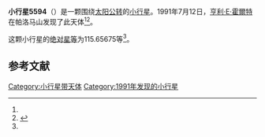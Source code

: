 {{Infobox planet
| bgcolour = #FFFFC0
| name = 5594 Jimmiller
| symbol = 
| image = 
| caption = 
| discovery = yes
| discovery_ref = 
| discoverer = [[亨利·E·霍爾特|亨利·E·霍爾特]]
| discovery_site = [[帕洛马山|帕洛马山]] 
| discovered = 1991年7月12日
| designations = yes
| mp_name = 
| named_after = 
| alt_names = 1991 NK1/ 1981 WJ1 / 1983 CO1
| mp_category = [[主带小行星|主带小行星]]
| orbit_ref = <ref name="a">[http://ssd.jpl.nasa.gov/sbdb.cgi?sstr=5594 5594 Jimmiller] {{Wayback|url=http://ssd.jpl.nasa.gov/sbdb.cgi?sstr=5594 |date=20210720213955 }}，小行星數據庫瀏覽器（JPL Small-Body Database Browser）－[[美国国家航空航天局|美国国家航空航天局]]喷气推进实验室</ref>
| epoch = 2456400.5 (2013年4月18日更新)
| aphelion = {{convert|3.3293115|AU|km|3|abbr=on|lk=out}}
| perihelion = {{convert|3.0024333|AU|km|3|abbr=on}}
| semimajor = {{convert|3.1658724|AU|km|3|abbr=on}}
| eccentricity = 0.0516253
| period = 2057.493807 [[日|日]]<br />5.63[[儒略年|儒略年]]
| avg_speed = 
| inclination = 10.29050
| asc_node = 128.64497
| mean_anomaly = 
| arg_peri = 115.65675
| satellites = 
| physical_characteristics = yes
| dimensions = 
| mass = 
| density = 
| surface_grav = 
| escape_velocity = 
| sidereal_day = 
| axial_tilt = 
| pole_ecliptic_lat = 
| pole_ecliptic_lon = 
| albedo = 
| temperatures= 
| temp_name1 = 
| mean_temp_1 = 
| max_temp_1 = 
| temp_name2 = 
| max_temp_2 = 
| spectral_type = 
| abs_magnitude = 115.65675
}}

'''小行星5594'''（{{lang-en|5594 Jimmiller}}）是一颗围绕[[太阳|太阳]][[公转|公转]]的[[小行星|小行星]]。1991年7月12日，[[亨利·E·霍爾特|亨利·E·霍爾特]]在帕洛马山发现了此天体<ref name="a" /><ref>{{cite news|title=小行星列表|url=http://cfa-www.harvard.edu/iau/lists/NumberedMPs.txt|accessdate=2013-07-08|newspaper=哈佛大学|archive-date=2008-05-17|archive-url=https://web.archive.org/web/20080517010638/http://cfa-www.harvard.edu/iau/lists/NumberedMPs.txt|dead-url=no}}</ref>。

这颗小行星的[[绝对星等|绝对星等]]为115.65675等<ref name="a" />。

==参考文献==
{{reflist}}
{{Minor Planet Number|[[小行星5593|小行星5593]]|[[小行星5595|小行星5595]]}}

{{小天体}}

[[Category:小行星带天体|Category:小行星带天体]]
[[Category:1991年发现的小行星|Category:1991年发现的小行星]]

{{asteroid-stub}}